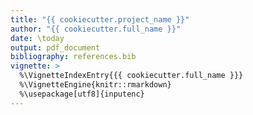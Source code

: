 ```yaml
---
title: "{{ cookiecutter.project_name }}"
author: "{{ cookiecutter.full_name }}"
date: \today
output: pdf_document
bibliography: references.bib
vignette: >
  %\VignetteIndexEntry{{{ cookiecutter.full_name }}}
  %\VignetteEngine{knitr::rmarkdown}
  %\usepackage[utf8]{inputenc} 
---
```


